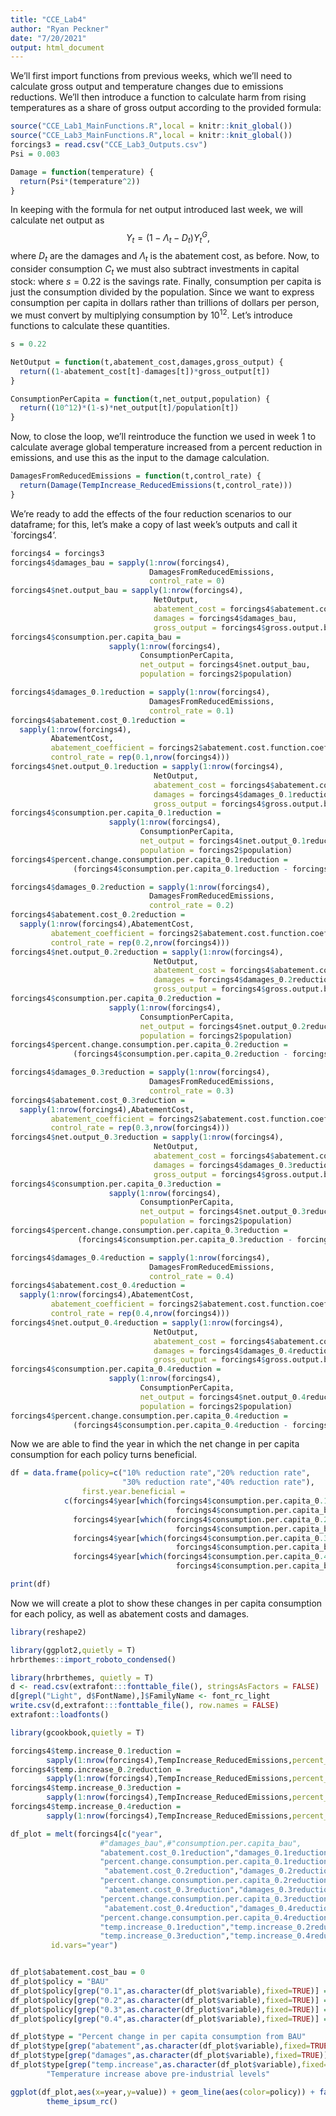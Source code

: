 ```yaml
---
title: "CCE_Lab4"
author: "Ryan Peckner"
date: "7/20/2021"
output: html_document
---
```


We'll first import functions from previous weeks, which we'll need to calculate gross output and temperature changes due to emissions reductions. We'll then introduce a function to calculate harm from rising temperatures as a share of gross output according to the provided formula:

```r

source("CCE_Lab1_MainFunctions.R",local = knitr::knit_global())
source("CCE_Lab3_MainFunctions.R",local = knitr::knit_global())
forcings3 = read.csv("CCE_Lab3_Outputs.csv")
Psi = 0.003

Damage = function(temperature) {
  return(Psi*(temperature^2))
}

```

In keeping with the formula for net output introduced last week, we will calculate net output as 
$$Y_{t} = (1 -\Lambda_{t} - D_{t})Y_{t}^{G},$$
where $D_{t}$ are the damages and $\Lambda_{t}$ is the abatement cost, as before. Now, to consider consumption $C_{t}$ we must also subtract investments in capital stock:
\begin{align*}
C_{t} &= Y_{t} - I_{t} \\
&= Y_{t} - sY_{t} \\
&= (1-s)Y_{t},
\end{align*}
where $s=0.22$ is the savings rate. Finally, consumption per capita is just the consumption divided by the population. Since we want to express consumption per capita in dollars rather than trillions of dollars per person, we must convert by multiplying consumption by $10^{12}$. Let's introduce functions to calculate these quantities.

```r

s = 0.22

NetOutput = function(t,abatement_cost,damages,gross_output) {
  return((1-abatement_cost[t]-damages[t])*gross_output[t])
}

ConsumptionPerCapita = function(t,net_output,population) {
  return((10^12)*(1-s)*net_output[t]/population[t])
}

```

Now, to close the loop, we'll reintroduce the function we used in week 1 to calculate average global temperature increased from a percent reduction in emissions, and use this as the input to the damage calculation.

```r

DamagesFromReducedEmissions = function(t,control_rate) {
  return(Damage(TempIncrease_ReducedEmissions(t,control_rate)))
}

```

We're ready to add the effects of the four reduction scenarios to our dataframe; for this, let's make a copy of last week's outputs and call it `forcings4'.

```r

forcings4 = forcings3
forcings4$damages_bau = sapply(1:nrow(forcings4),
                               DamagesFromReducedEmissions,
                               control_rate = 0)
forcings4$net.output_bau = sapply(1:nrow(forcings4),
                                NetOutput,
                                abatement_cost = forcings4$abatement.cost.bau,
                                damages = forcings4$damages_bau,
                                gross_output = forcings4$gross.output.bau)
forcings4$consumption.per.capita_bau = 
                      sapply(1:nrow(forcings4),
                             ConsumptionPerCapita,
                             net_output = forcings4$net.output_bau,
                             population = forcings2$population)

forcings4$damages_0.1reduction = sapply(1:nrow(forcings4),
                               DamagesFromReducedEmissions,
                               control_rate = 0.1)
forcings4$abatement.cost_0.1reduction = 
  sapply(1:nrow(forcings4),
         AbatementCost,
         abatement_coefficient = forcings2$abatement.cost.function.coefficient,
         control_rate = rep(0.1,nrow(forcings4)))
forcings4$net.output_0.1reduction = sapply(1:nrow(forcings4),
                                NetOutput,
                                abatement_cost = forcings4$abatement.cost_0.1reduction,
                                damages = forcings4$damages_0.1reduction,
                                gross_output = forcings4$gross.output.bau)
forcings4$consumption.per.capita_0.1reduction = 
                      sapply(1:nrow(forcings4),
                             ConsumptionPerCapita,
                             net_output = forcings4$net.output_0.1reduction,
                             population = forcings2$population)
forcings4$percent.change.consumption.per.capita_0.1reduction = 
              (forcings4$consumption.per.capita_0.1reduction - forcings4$consumption.per.capita_bau)/forcings4$consumption.per.capita_bau

forcings4$damages_0.2reduction = sapply(1:nrow(forcings4),
                               DamagesFromReducedEmissions,
                               control_rate = 0.2)
forcings4$abatement.cost_0.2reduction = 
  sapply(1:nrow(forcings4),AbatementCost,
         abatement_coefficient = forcings2$abatement.cost.function.coefficient,
         control_rate = rep(0.2,nrow(forcings4)))
forcings4$net.output_0.2reduction = sapply(1:nrow(forcings4),
                                NetOutput,
                                abatement_cost = forcings4$abatement.cost_0.2reduction,
                                damages = forcings4$damages_0.2reduction,
                                gross_output = forcings4$gross.output.bau)
forcings4$consumption.per.capita_0.2reduction = 
                      sapply(1:nrow(forcings4),
                             ConsumptionPerCapita,
                             net_output = forcings4$net.output_0.2reduction,
                             population = forcings2$population)
forcings4$percent.change.consumption.per.capita_0.2reduction = 
              (forcings4$consumption.per.capita_0.2reduction - forcings4$consumption.per.capita_bau)/forcings4$consumption.per.capita_bau

forcings4$damages_0.3reduction = sapply(1:nrow(forcings4),
                               DamagesFromReducedEmissions,
                               control_rate = 0.3)
forcings4$abatement.cost_0.3reduction = 
  sapply(1:nrow(forcings4),AbatementCost,
         abatement_coefficient = forcings2$abatement.cost.function.coefficient,
         control_rate = rep(0.3,nrow(forcings4)))
forcings4$net.output_0.3reduction = sapply(1:nrow(forcings4),
                                NetOutput,
                                abatement_cost = forcings4$abatement.cost_0.3reduction,
                                damages = forcings4$damages_0.3reduction,
                                gross_output = forcings4$gross.output.bau)
forcings4$consumption.per.capita_0.3reduction = 
                      sapply(1:nrow(forcings4),
                             ConsumptionPerCapita,
                             net_output = forcings4$net.output_0.3reduction,
                             population = forcings2$population)
forcings4$percent.change.consumption.per.capita_0.3reduction = 
               (forcings4$consumption.per.capita_0.3reduction - forcings4$consumption.per.capita_bau)/forcings4$consumption.per.capita_bau

forcings4$damages_0.4reduction = sapply(1:nrow(forcings4),
                               DamagesFromReducedEmissions,
                               control_rate = 0.4)
forcings4$abatement.cost_0.4reduction = 
  sapply(1:nrow(forcings4),AbatementCost,
         abatement_coefficient = forcings2$abatement.cost.function.coefficient,
         control_rate = rep(0.4,nrow(forcings4)))
forcings4$net.output_0.4reduction = sapply(1:nrow(forcings4),
                                NetOutput,
                                abatement_cost = forcings4$abatement.cost_0.4reduction,
                                damages = forcings4$damages_0.4reduction,
                                gross_output = forcings4$gross.output.bau)
forcings4$consumption.per.capita_0.4reduction = 
                      sapply(1:nrow(forcings4),
                             ConsumptionPerCapita,
                             net_output = forcings4$net.output_0.4reduction,
                             population = forcings2$population)
forcings4$percent.change.consumption.per.capita_0.4reduction = 
              (forcings4$consumption.per.capita_0.4reduction - forcings4$consumption.per.capita_bau)/forcings4$consumption.per.capita_bau

```

Now we are able to find the year in which the net change in per capita consumption for each policy turns beneficial.

```r


df = data.frame(policy=c("10% reduction rate","20% reduction rate",
                         "30% reduction rate","40% reduction rate"),
                first.year.beneficial = 
            c(forcings4$year[which(forcings4$consumption.per.capita_0.1reduction >=
                                     forcings4$consumption.per.capita_bau)[1]],
              forcings4$year[which(forcings4$consumption.per.capita_0.2reduction >=
                                     forcings4$consumption.per.capita_bau)[1]],
              forcings4$year[which(forcings4$consumption.per.capita_0.3reduction >=
                                     forcings4$consumption.per.capita_bau)[1]],
              forcings4$year[which(forcings4$consumption.per.capita_0.4reduction >=
                                     forcings4$consumption.per.capita_bau)[1]]))

print(df)
```

Now we will create a plot to show these changes in per capita consumption for each policy, as well as abatement costs and damages.

```r

library(reshape2)

library(ggplot2,quietly = T)
hrbrthemes::import_roboto_condensed()

library(hrbrthemes, quietly = T)
d <- read.csv(extrafont:::fonttable_file(), stringsAsFactors = FALSE)
d[grepl("Light", d$FontName),]$FamilyName <- font_rc_light
write.csv(d,extrafont:::fonttable_file(), row.names = FALSE)
extrafont::loadfonts()

library(gcookbook,quietly = T)

forcings4$temp.increase_0.1reduction = 
        sapply(1:nrow(forcings4),TempIncrease_ReducedEmissions,percent_reduction=0.1)
forcings4$temp.increase_0.2reduction = 
        sapply(1:nrow(forcings4),TempIncrease_ReducedEmissions,percent_reduction=0.2)
forcings4$temp.increase_0.3reduction = 
        sapply(1:nrow(forcings4),TempIncrease_ReducedEmissions,percent_reduction=0.3)
forcings4$temp.increase_0.4reduction = 
        sapply(1:nrow(forcings4),TempIncrease_ReducedEmissions,percent_reduction=0.4)

df_plot = melt(forcings4[c("year",
                    #"damages_bau",#"consumption.per.capita_bau",
                    "abatement.cost_0.1reduction","damages_0.1reduction",
                    "percent.change.consumption.per.capita_0.1reduction",
                     "abatement.cost_0.2reduction","damages_0.2reduction",
                    "percent.change.consumption.per.capita_0.2reduction",
                     "abatement.cost_0.3reduction","damages_0.3reduction",
                    "percent.change.consumption.per.capita_0.3reduction",
                     "abatement.cost_0.4reduction","damages_0.4reduction",
                    "percent.change.consumption.per.capita_0.4reduction",
                    "temp.increase_0.1reduction","temp.increase_0.2reduction",
                    "temp.increase_0.3reduction","temp.increase_0.4reduction")],
         id.vars="year")


df_plot$abatement.cost_bau = 0
df_plot$policy = "BAU"
df_plot$policy[grep("0.1",as.character(df_plot$variable),fixed=TRUE)] = "10% reduction"
df_plot$policy[grep("0.2",as.character(df_plot$variable),fixed=TRUE)] = "20% reduction"
df_plot$policy[grep("0.3",as.character(df_plot$variable),fixed=TRUE)] = "30% reduction"
df_plot$policy[grep("0.4",as.character(df_plot$variable),fixed=TRUE)] = "40% reduction"

df_plot$type = "Percent change in per capita consumption from BAU"
df_plot$type[grep("abatement",as.character(df_plot$variable),fixed=TRUE)] = "Abatement costs (proportion of output)"
df_plot$type[grep("damages",as.character(df_plot$variable),fixed=TRUE)] = "Damages (proportion of output)"
df_plot$type[grep("temp.increase",as.character(df_plot$variable),fixed=TRUE)] = 
        "Temperature increase above pre-industrial levels"

ggplot(df_plot,aes(x=year,y=value)) + geom_line(aes(color=policy)) + facet_wrap(~type,ncol=1,scale="free_y") +
        theme_ipsum_rc()
```



